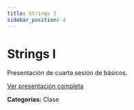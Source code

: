 ```yaml
---
title: Strings I
sidebar_position: 4
---
```


# Strings I

Presentación de cuarta sesión de básicos.

[Ver presentación completa](https://drive.google.com/file/d/1MCJQ4ZtX3VbxM1nfF6T3701cm69584eH/view)

**Categorías:** Clase